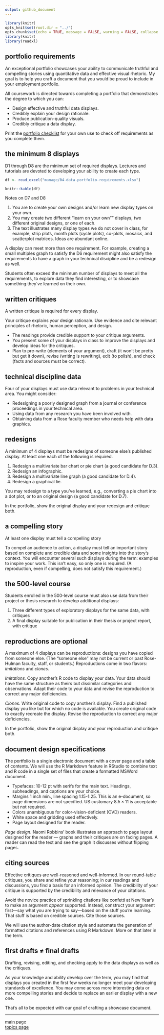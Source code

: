 ```yaml
---
output: github_document
---
```


```r
library(knitr)
opts_knit$set(root.dir = "../")
opts_chunk$set(echo = TRUE, message = FALSE, warning = FALSE, collapse = FALSE)
library(knitr)
library(readxl)
```

## portfolio requirements

An exceptional portfolio showcases your ability to communicate truthful and compelling stories using quantitative data and effective visual rhetoric. My goal is to help you craft a document that you would be proud to include in your employment portfolio. 

All coursework is directed towards completing a portfolio that demonstrates the degree to which you can: 

- Design effective and truthful data displays. 
- Credibly explain your design rationale. 
- Produce publication-quality visuals. 
- Credibly critique a data display. 

Print the [portfolio checklist](../cm/cm016_portfolio-checklist.pdf) for your own use to check off requirements as you complete them. 

## the minimum 8 displays 

D1 through D8 are the minimum set of required displays. Lectures and tutorials are devoted to developing your ability to create each type.  

```r
df <- read_excel("manage/04-data-portfolio-requirements.xlsx")
```

```r
knitr::kable(df)
```

Notes on D7 and D8

1. You are to create your own designs and/or learn new display types on your own.  
1. You may create two different "learn on your own"" displays, two different original designs, or one of each. 
1. The text illustrates many display types we do not cover in class, for example, strip plots, month plots (cycle plots), co-plots, mosaics, and scatterplot matrices. Ideas are abundant online.

A display can meet more than one requirement. For example, creating a small multiples graph to satisfy the D6 requirement might also satisfy the requirements to have a graph in your technical discipline and be a redesign as well. 

Students often exceed the minimum number of displays to meet all the requirements, to explore data they find interesting, or to showcase something they've learned on their own.  




## written critiques

A written critique is required for every display. 

Your critique explains your design rationale. Use evidence and cite relevant principles of rhetoric, human perception, and design.

- The readings provide credible support to your critique arguments. 
- You present some of your displays in class to improve the displays and develop ideas for the critiques. 
- Plan to pre-write (elements of your argument), draft (it won’t be pretty but get it down), revise (writing is rewriting), edit (to polish), and check (facts and sources must be correct). 



## technical discipline data

Four of your displays must use data relevant to problems in your technical area. You might consider:

- Redesigning a poorly designed graph from a journal or conference proceedings in your technical area.
- Using data from any research you have been involved with.
- Obtaining data from a Rose faculty member who needs help with data graphics.

## redesigns

A minimum of 4  displays must be redesigns of someone else's published display. At least one each of the following is required.

1. Redesign a multivariate bar chart or pie chart (a good candidate for D.3). 
2. Redesign an infographic. 
3. Redesign a multivariate line graph (a good candidate for D.4). 
4. Redesign a graphical lie. 

You may redesign to a type you've learned, e.g., converting a pie chart into a dot plot, or to an original design (a good candidate for D.7).

In the portfolio, show the original display and your redesign and critique both.

## a compelling story

At least one display must tell a compelling story

To compel an audience to action, a display must tell an important story based on complete and credible data and some insights into the story's context. You will encounter several such displays during the term: examples to inspire your work. This isn't easy, so only one is required. (A reproduction, even if compelling, does not satisfy this requirement.)

## the 500-level course

Students enrolled in the 500-level course must also use data from their project or thesis research to develop additional displays:

1. Three different types of exploratory displays for the same data, with critiques 
2. A final display suitable for publication in their thesis or project report, with critique 

## reproductions are optional

A maximum of 4 displays can be reproductions: designs you have copied from someone else. (The "someone else" may not be current or past Rose-Hulman faculty, staff, or students.) Reproductions come in two flavors: *imitations* and *clones.*

*Imitations.* Copy another's R code to display your data. Your data should have the same structure as theirs but dissimilar categories and observations. Adapt their code to your data and revise the reproduction to correct any major deficiencies. 

*Clones.* Write original code to copy another’s display. Find a published display you like but for which no code is available. You create original code to exactly recreate the display. Revise the reproduction to correct any major deficiencies. 

In the portfolio, show the original display and your reproduction and critique both.

## document design specifications

The portfolio is a single electronic document with a cover page and a table of contents. We will use the R Markdown feature in RStudio to combine text and R code in a single set of files that create a formatted MSWord document. 

- Typefaces: 10-12 pt with serifs for the main text. Headings, subheadings, and captions are your choice. 
- Margins 1 inch min., line spacing 1.15-1.25. This is an e-document, so page dimensions are not specified. US customary $8.5\times 11$ is acceptable but not required. 
- Colors unambiguous for color-vision-deficient (CVD) readers. 
- White space and gridding used effectively. 
- Page layout designed for the reader. 

*Page design*. Naomi Robbins' book illustrates an approach to page layout designed for the reader --- graphs and their critiques are on facing pages. A reader can read the text and see the graph it discusses without flipping pages.

## citing sources

Effective critiques are well-reasoned and well-informed. In our round-table critiques, you share and refine your reasoning; in our readings and discussions, you find a basis for an informed opinion. The credibility of your critique is supported by the credibility and relevance of your citations.

Avoid the novice practice of sprinkling citations like confetti at New Year's to make an argument *appear* supported. Instead, construct your argument first---say what you are trying to say---based on the stuff you're learning. That stuff is based on credible sources. Cite those sources.

We will use the author-date citation style and automate the generation of formatted citations and references using R Markdown. More on that later in the term.


## first drafts $\neq$ final drafts

Drafting, revising, editing, and checking apply to the data displays as well as the critiques. 

As your knowledge and ability develop over the term, you may find that displays you created in the first few weeks no longer meet your developing standards of excellence. You may come across more interesting data or more compelling stories and decide to replace an earlier display with a new one.  

That's all to be expected with our goal of crafting a showcase document. 



---

[main page](../README.md)<br> 
[topics page](cm001_org-by-topic.md)
